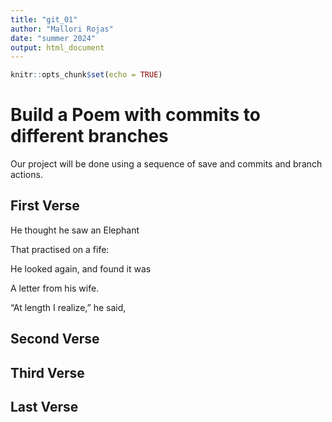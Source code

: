 ```yaml
---
title: "git_01"
author: "Mallori Rojas"
date: "summer 2024"
output: html_document
---
```


```r
knitr::opts_chunk$set(echo = TRUE)
```

# Build a Poem with commits to different branches

Our project will be done using a sequence of save and commits and branch actions.

<!-- Do not modify or change any text in "!--" bracketed areas such as this --- these are instructions to
you, if you change any of this the git program will notice it and compromise your git merging strategy !-->

## First Verse 

He thought he saw an Elephant

That practised on a fife:

He looked again, and found it was

A letter from his wife.

"At length I realize," he said,

## Second Verse
<!--Put the first five lines of a poem by Robert Frost here!-->
## Third Verse
<!--Put the first two verses of The Walrus and the Carpenter here!-->
## Last Verse
<!--Put a short poem you created using chatGPT of 20 to 30 lines,here!-->